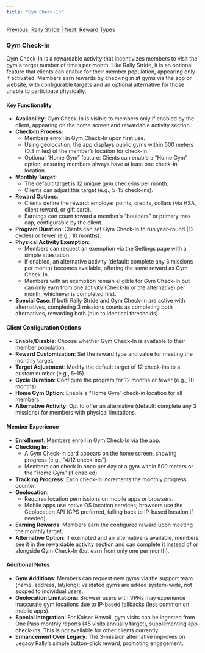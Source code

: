 ```yaml
---
title: "Gym Check-In"
---
```


[Previous: Rally Stride](/rally-engage/rally-stride) | [Next: Reward Types](/rally-engage/reward-types)

### **Gym Check-In**

Gym Check-In is a rewardable activity that incentivizes members to visit the gym a target number of times per month. Like Rally Stride, it is an optional feature that clients can enable for their member population, appearing only if activated. Members earn rewards by checking in at gyms via the app or website, with configurable targets and an optional alternative for those unable to participate physically.

#### **Key Functionality**

- **Availability**: Gym Check-In is visible to members only if enabled by the client, appearing on the home screen and rewardable activity section.
- **Check-In Process**:
  - Members enroll in Gym Check-In upon first use.
  - Using geolocation, the app displays public gyms within 500 meters (0.3 miles) of the member’s location for check-in.
  - Optional “Home Gym” feature: Clients can enable a “Home Gym” option, ensuring members always have at least one check-in location.
- **Monthly Target**:
  - The default target is 12 unique gym check-ins per month.
  - Clients can adjust this target (e.g., 5–15 check-ins).
- **Reward Options**:
  - Clients define the reward: employer points, credits, dollars (via HSA, client reward, or gift card).
  - Earnings can count toward a member’s “boulders” or primary max cap, configurable by the client.
- **Program Duration**: Clients can set Gym Check-In to run year-round (12 cycles) or fewer (e.g., 10 months).
- **Physical Activity Exemption**:
  - Members can request an exemption via the Settings page with a simple attestation.
  - If enabled, an alternative activity (default: complete any 3 missions per month) becomes available, offering the same reward as Gym Check-In.
  - Members with an exemption remain eligible for Gym Check-In but can only earn from one activity (Check-In or the alternative) per month, whichever is completed first.
- **Special Case**: If both Rally Stride and Gym Check-In are active with alternatives, completing 3 missions counts as completing both alternatives, rewarding both (due to identical thresholds).

#### **Client Configuration Options**

- **Enable/Disable**: Choose whether Gym Check-In is available to their member population.
- **Reward Customization**: Set the reward type and value for meeting the monthly target.
- **Target Adjustment**: Modify the default target of 12 check-ins to a custom number (e.g., 5–15).
- **Cycle Duration**: Configure the program for 12 months or fewer (e.g., 10 months).
- **Home Gym Option**: Enable a “Home Gym” check-in location for all members.
- **Alternative Activity**: Opt to offer an alternative (default: complete any 3 missions) for members with physical limitations.

#### **Member Experience**

- **Enrollment**: Members enroll in Gym Check-In via the app.
- **Checking In**:
  - A Gym Check-In card appears on the home screen, showing progress (e.g., “4/12 check-ins”).
  - Members can check in once per day at a gym within 500 meters or the “Home Gym” (if enabled).
- **Tracking Progress**: Each check-in increments the monthly progress counter.
- **Geolocation**:
  - Requires location permissions on mobile apps or browsers.
  - Mobile apps use native OS location services; browsers use the Geolocation API (GPS preferred, falling back to IP-based location if needed).
- **Earning Rewards**: Members earn the configured reward upon meeting the monthly target.
- **Alternative Option**: If exempted and an alternative is available, members see it in the rewardable activity section and can complete it instead of or alongside Gym Check-In (but earn from only one per month).

#### **Additional Notes**

- **Gym Additions**: Members can request new gyms via the support team (name, address, lat/long); validated gyms are added system-wide, not scoped to individual users.
- **Geolocation Limitations**: Browser users with VPNs may experience inaccurate gym locations due to IP-based fallbacks (less common on mobile apps).
- **Special Integration**: For Kaiser Hawaii, gym visits can be ingested from One Pass monthly reports (45 visits annually target), supplementing app check-ins. This is not available for other clients currently.
- **Enhancement Over Legacy**: The 3-mission alternative improves on Legacy Rally’s simple button-click reward, promoting engagement.
